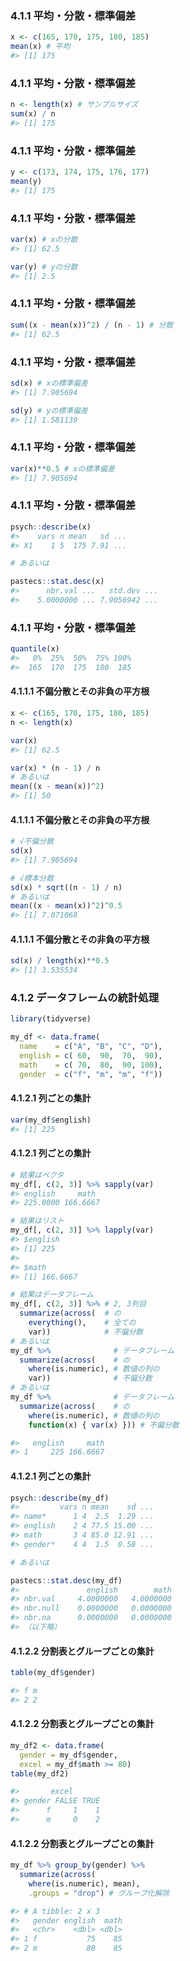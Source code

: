 ### 4.1.1 平均・分散・標準偏差

```r
x <- c(165, 170, 175, 180, 185)
mean(x) # 平均
#> [1] 175
```

### 4.1.1 平均・分散・標準偏差

```r
n <- length(x) # サンプルサイズ
sum(x) / n
#> [1] 175
```

### 4.1.1 平均・分散・標準偏差

```r
y <- c(173, 174, 175, 176, 177)
mean(y)
#> [1] 175
```

### 4.1.1 平均・分散・標準偏差

```r
var(x) # xの分散
#> [1] 62.5

var(y) # yの分散
#> [1] 2.5
```

### 4.1.1 平均・分散・標準偏差

```r
sum((x - mean(x))^2) / (n - 1) # 分散
#> [1] 62.5
```

### 4.1.1 平均・分散・標準偏差

```r
sd(x) # xの標準偏差
#> [1] 7.905694

sd(y) # yの標準偏差
#> [1] 1.581139
```

### 4.1.1 平均・分散・標準偏差

```r
var(x)**0.5 # xの標準偏差
#> [1] 7.905694
```

### 4.1.1 平均・分散・標準偏差

```r
psych::describe(x)
#>    vars n mean   sd ...
#> X1    1 5  175 7.91 ...

# あるいは

pastecs::stat.desc(x)
#>      nbr.val ...   std.dev ...
#>    5.0000000 ... 7.9056942 ...
```

### 4.1.1 平均・分散・標準偏差

```r
quantile(x)
#>   0%  25%  50%  75% 100% 
#>  165  170  175  180  185 
```

#### 4.1.1.1 不偏分散とその非負の平方根

```r
x <- c(165, 170, 175, 180, 185)
n <- length(x)

var(x)
#> [1] 62.5

var(x) * (n - 1) / n
# あるいは
mean((x - mean(x))^2)
#> [1] 50
```

#### 4.1.1.1 不偏分散とその非負の平方根

```r
# √不偏分散
sd(x)
#> [1] 7.905694

# √標本分散
sd(x) * sqrt((n - 1) / n)
# あるいは
mean((x - mean(x))^2)^0.5
#> [1] 7.071068
```

#### 4.1.1.1 不偏分散とその非負の平方根

```r
sd(x) / length(x)**0.5
#> [1] 3.535534
```

### 4.1.2 データフレームの統計処理

```r
library(tidyverse)

my_df <- data.frame(
  name    = c("A", "B", "C", "D"),
  english = c( 60,  90,  70,  90),
  math    = c( 70,  80,  90, 100),
  gender  = c("f", "m", "m", "f"))
```

#### 4.1.2.1 列ごとの集計

```r
var(my_df$english)
#> [1] 225
```

#### 4.1.2.1 列ごとの集計

```r
# 結果はベクタ
my_df[, c(2, 3)] %>% sapply(var)
#> english     math 
#> 225.0000 166.6667

# 結果はリスト
my_df[, c(2, 3)] %>% lapply(var)
#> $english
#> [1] 225
#> 
#> $math
#> [1] 166.6667

# 結果はデータフレーム
my_df[, c(2, 3)] %>% # 2, 3列目
  summarize(across(  # の
    everything(),    # 全ての
    var))            # 不偏分散
# あるいは
my_df %>%              # データフレーム
  summarize(across(    # の
    where(is.numeric), # 数値の列の
    var))              # 不偏分散
# あるいは
my_df %>%              # データフレーム
  summarize(across(    # の
    where(is.numeric), # 数値の列の
    function(x) { var(x) })) # 不偏分散

#>   english     math
#> 1     225 166.6667
```

#### 4.1.2.1 列ごとの集計

```r
psych::describe(my_df)
#>         vars n mean    sd ...
#> name*      1 4  2.5  1.29 ...
#> english    2 4 77.5 15.00 ...
#> math       3 4 85.0 12.91 ...
#> gender*    4 4  1.5  0.58 ...

# あるいは

pastecs::stat.desc(my_df)
#>               english        math
#> nbr.val     4.0000000   4.0000000
#> nbr.null    0.0000000   0.0000000
#> nbr.na      0.0000000   0.0000000
#> （以下略）
```

#### 4.1.2.2 分割表とグループごとの集計

```r
table(my_df$gender)

#> f m 
#> 2 2 
```

#### 4.1.2.2 分割表とグループごとの集計

```r
my_df2 <- data.frame(
  gender = my_df$gender,
  excel = my_df$math >= 80)
table(my_df2)

#>       excel
#> gender FALSE TRUE
#>      f     1    1
#>      m     0    2
```

#### 4.1.2.2 分割表とグループごとの集計

```r
my_df %>% group_by(gender) %>%
  summarize(across(
    where(is.numeric), mean),
    .groups = "drop") # グループ化解除

#> # A tibble: 2 x 3
#>   gender english  math
#>   <chr>    <dbl> <dbl>
#> 1 f           75    85
#> 2 m           80    85
```

